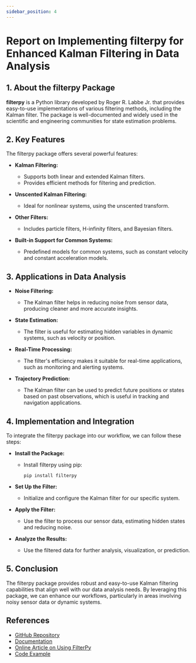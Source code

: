 ```yaml
---
sidebar_position: 4
---
```


# Report on Implementing filterpy for Enhanced Kalman Filtering in Data Analysis

## 1. About the filterpy Package

**filterpy** is a Python library developed by Roger R. Labbe Jr. that provides easy-to-use implementations of various filtering methods, including the Kalman filter. The package is well-documented and widely used in the scientific and engineering communities for state estimation problems.

## 2. Key Features

The filterpy package offers several powerful features:

- **Kalman Filtering:**
  - Supports both linear and extended Kalman filters.
  - Provides efficient methods for filtering and prediction.

- **Unscented Kalman Filtering:**
  - Ideal for nonlinear systems, using the unscented transform.

- **Other Filters:**
  - Includes particle filters, H-infinity filters, and Bayesian filters.

- **Built-in Support for Common Systems:**
  - Predefined models for common systems, such as constant velocity and constant acceleration models.

## 3. Applications in Data Analysis

- **Noise Filtering:**
  - The Kalman filter helps in reducing noise from sensor data, producing cleaner and more accurate insights.

- **State Estimation:**
  - The filter is useful for estimating hidden variables in dynamic systems, such as velocity or position.

- **Real-Time Processing:**
  - The filter's efficiency makes it suitable for real-time applications, such as monitoring and alerting systems.

- **Trajectory Prediction:**
  - The Kalman filter can be used to predict future positions or states based on past observations, which is useful in tracking and navigation applications.

## 4. Implementation and Integration

To integrate the filterpy package into our workflow, we can follow these steps:

- **Install the Package:**
  - Install filterpy using pip:
    ```
    pip install filterpy
    ```

- **Set Up the Filter:**
  - Initialize and configure the Kalman filter for our specific system.

- **Apply the Filter:**
  - Use the filter to process our sensor data, estimating hidden states and reducing noise.

- **Analyze the Results:**
  - Use the filtered data for further analysis, visualization, or prediction.

## 5. Conclusion

The filterpy package provides robust and easy-to-use Kalman filtering capabilities that align well with our data analysis needs. By leveraging this package, we can enhance our workflows, particularly in areas involving noisy sensor data or dynamic systems.

## References

- [GitHub Repository](https://github.com/rlabbe/filterpy)
- [Documentation](https://filterpy.readthedocs.io/en/latest/)
- [Online Article on Using FilterPy](https://medium.com/@mike.roweprediger/using-the-filterpy-package-for-time-series-prediction-d8969b9bf5c6)
- [Code Example](https://cocalc.com/share/public_paths/embed/7557a5ac1c870f1ec8f01271959b16b49df9d087/Appendix-F-FilterPy-Code.ipynb)

